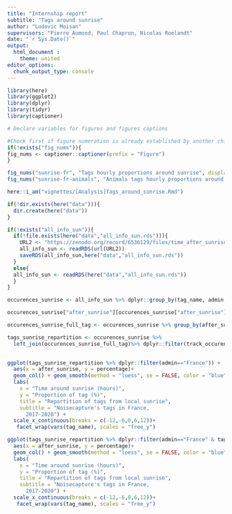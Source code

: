 ```yaml
---
title: "Internship report"
subtitle: "Tags around sunrise"
author: "Ludovic Moisan"
supervisors: "Pierre Aumond, Paul Chapron, Nicolas Roelandt"
date: "`r Sys.Date()`"
output: 
  html_document :
    theme: united
editor_options: 
  chunk_output_type: console
---
```


```r

library(here)
library(ggplot2)
library(dplyr)
library(tidyr)
library(captioner)

```

```r

# Declare variables for figures and figures captions

#Check first if figure numeration is already established by another child document to keep tracks of precedent numerations
if(!exists("fig_nums")){
fig_nums <- captioner::captioner(prefix = "Figure")
}

fig_nums("sunrise-fr", "Tags hourly proportions around sunrise", display = FALSE)
fig_nums("sunrise-fr-animals", "Animals tags hourly proportions around sunrise", display = FALSE)

```

```r

here::i_am("vignettes/[Analysis]Tags_around_sunrise.Rmd")

if(!dir.exists(here("data"))){
  dir.create(here("data"))
}

if(!exists("all_info_sun")){
  if(!file.exists(here("data","all_info_sun.rds"))){
    URL2 <- "https://zenodo.org/record/6536129/files/time_after_sunrise.rds?download=1"
    all_info_sun <- readRDS(url(URL2))
    saveRDS(all_info_sun,here("data","all_info_sun.rds"))
  }
  else{
  all_info_sun <- readRDS(here("data","all_info_sun.rds"))
  }
}

```

```r

occurences_sunrise <- all_info_sun %>% dplyr::group_by(tag_name, admin,  after_sunrise = as.numeric(round(after_sunrise))) %>% dplyr::count(name = "track_occurence")

occurences_sunrise["after_sunrise"][occurences_sunrise["after_sunrise"] == -13] <- 12

occurences_sunrise_full_tag <- occurences_sunrise %>% group_by(after_sunrise, admin) %>% dplyr::summarise(total = sum(track_occurence))

tags_sunrise_repartition <- occurences_sunrise %>% 
  left_join(occurences_sunrise_full_tag)%>% dplyr::filter(track_occurence>0)  %>% mutate(percentage = track_occurence * 100 / total)
    
```

```r

ggplot(tags_sunrise_repartition %>% dplyr::filter(admin=="France")) +
  aes(x = after_sunrise, y = percentage)+
  geom_col() + geom_smooth(method = "loess", se = FALSE, color = "blue")  +
  labs(
    x = "Time around sunrise (hours)",
    y = "Proportion of tag (%)",
    title = "Repartition of tags from local sunrise",
    subtitle = "Noisecapture's tags in France,
      2017-2020") +
  scale_x_continuous(breaks = c(-12,-6,0,6,12))+
   facet_wrap(vars(tag_name), scales = "free_y")

```

```r

ggplot(tags_sunrise_repartition %>% dplyr::filter(admin=="France" & tag_name =="animals")) +
  aes(x = after_sunrise, y = percentage)+
  geom_col() + geom_smooth(method = "loess", se = FALSE, color = "blue")  +
  labs(
    x = "Time around sunrise (hours)",
    y = "Proportion of tag (%)",
    title = "Repartition of tags from local sunrise",
    subtitle = "Noisecapture's tags in France,
      2017-2020") +
  scale_x_continuous(breaks = c(-12,-6,0,6,12))+
   facet_wrap(vars(tag_name), scales = "free_y")
  
```